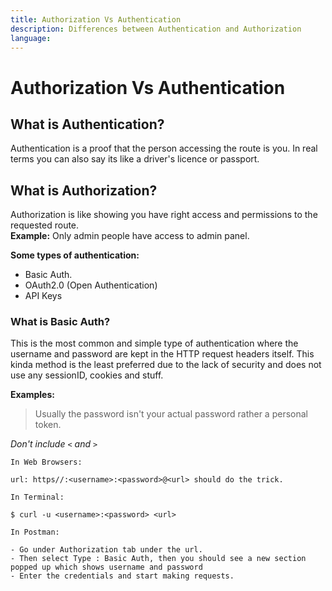 ```yaml
---
title: Authorization Vs Authentication
description: Differences between Authentication and Authorization
language: 
---
```


# Authorization Vs Authentication

## What is Authentication? 

Authentication is a proof that the person accessing the route is you. In real terms you can also say 
its like a driver's licence or passport. 

## What is Authorization?

Authorization is like showing you have right access and permissions to the requested route. <br/>
**Example:** Only admin people have access to admin panel.


**Some types of authentication:** 

- Basic Auth.
- OAuth2.0 (Open Authentication)
- API Keys

### What is Basic Auth? 

This is the most common and simple type of authentication where the username and password are kept in the HTTP request headers itself.
This kinda method is the least preferred due to the lack of security and does not use any sessionID, cookies and stuff.

**Examples:**

> Usually the password isn't your actual password rather a personal token.


*Don't include `<` and `>`*

```
In Web Browsers:

url: https//:<username>:<password>@<url> should do the trick.
```



```
In Terminal:

$ curl -u <username>:<password> <url>
```



```
In Postman: 

- Go under Authorization tab under the url.
- Then select Type : Basic Auth, then you should see a new section popped up which shows username and password
- Enter the credentials and start making requests.

```
